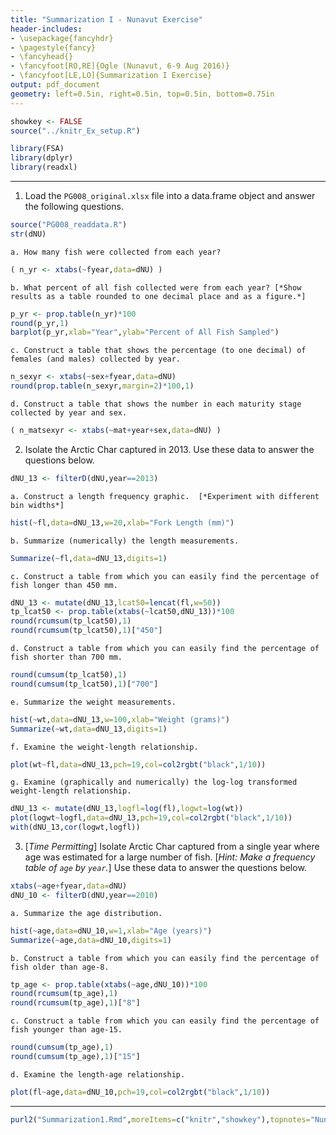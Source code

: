 ```yaml
---
title: "Summarization I - Nunavut Exercise"
header-includes:
- \usepackage{fancyhdr}
- \pagestyle{fancy}
- \fancyhead{}
- \fancyfoot[RO,RE]{Ogle (Nunavut, 6-9 Aug 2016)}
- \fancyfoot[LE,LO]{Summarization I Exercise}
output: pdf_document
geometry: left=0.5in, right=0.5in, top=0.5in, bottom=0.75in
---
```


```r
showkey <- FALSE
source("../knitr_Ex_setup.R")
```
```r
library(FSA)
library(dplyr)
library(readxl)
```

----

1. Load the `PG008_original.xlsx` file into a data.frame object and answer the following questions.
```r
source("PG008_readdata.R")
str(dNU)
```

    a. How many fish were collected from each year?
```r
( n_yr <- xtabs(~fyear,data=dNU) )
```
    b. What percent of all fish collected were from each year? [*Show results as a table rounded to one decimal place and as a figure.*]
```r
p_yr <- prop.table(n_yr)*100
round(p_yr,1)
barplot(p_yr,xlab="Year",ylab="Percent of All Fish Sampled")
```
    c. Construct a table that shows the percentage (to one decimal) of females (and males) collected by year.
```r
n_sexyr <- xtabs(~sex+fyear,data=dNU)
round(prop.table(n_sexyr,margin=2)*100,1)
```
    d. Construct a table that shows the number in each maturity stage collected by year and sex.
```r
( n_matsexyr <- xtabs(~mat+year+sex,data=dNU) )
```

2. Isolate the Arctic Char captured in 2013.  Use these data to answer the questions below.
```r
dNU_13 <- filterD(dNU,year==2013)
```
    a. Construct a length frequency graphic.  [*Experiment with different bin widths*]
```r
hist(~fl,data=dNU_13,w=20,xlab="Fork Length (mm)")
```
    b. Summarize (numerically) the length measurements.
```r
Summarize(~fl,data=dNU_13,digits=1)
```
    c. Construct a table from which you can easily find the percentage of fish longer than 450 mm.
```r
dNU_13 <- mutate(dNU_13,lcat50=lencat(fl,w=50))
tp_lcat50 <- prop.table(xtabs(~lcat50,dNU_13))*100
round(rcumsum(tp_lcat50),1)
round(rcumsum(tp_lcat50),1)["450"]
```
    d. Construct a table from which you can easily find the percentage of fish shorter than 700 mm.
```r
round(cumsum(tp_lcat50),1)
round(cumsum(tp_lcat50),1)["700"]
```
    e. Summarize the weight measurements.
```r
hist(~wt,data=dNU_13,w=100,xlab="Weight (grams)")
Summarize(~wt,data=dNU_13,digits=1)
```
    f. Examine the weight-length relationship.
```r
plot(wt~fl,data=dNU_13,pch=19,col=col2rgbt("black",1/10))
```
    g. Examine (graphically and numerically) the log-log transformed weight-length relationship.
```r
dNU_13 <- mutate(dNU_13,logfl=log(fl),logwt=log(wt))
plot(logwt~logfl,data=dNU_13,pch=19,col=col2rgbt("black",1/10))
with(dNU_13,cor(logwt,logfl))
```

3. [*Time Permitting*] Isolate Arctic Char captured from a single year where age was estimated for a large number of fish.  [*Hint: Make a frequency table of `age` by `year`.*]  Use these data to answer the questions below.
```r
xtabs(~age+fyear,data=dNU)
dNU_10 <- filterD(dNU,year==2010)
```
    a. Summarize the age distribution.
```r
hist(~age,data=dNU_10,w=1,xlab="Age (years)")
Summarize(~age,data=dNU_10,digits=1)
```
    b. Construct a table from which you can easily find the percentage of fish older than age-8.
```r
tp_age <- prop.table(xtabs(~age,dNU_10))*100
round(rcumsum(tp_age),1)
round(rcumsum(tp_age),1)["8"]
```
    c. Construct a table from which you can easily find the percentage of fish younger than age-15.
```r
round(cumsum(tp_age),1)
round(cumsum(tp_age),1)["15"]
```
    d. Examine the length-age relationship.
```r
plot(fl~age,data=dNU_10,pch=19,col=col2rgbt("black",1/10))
```

----

```r
purl2("Summarization1.Rmd",moreItems=c("knitr","showkey"),topnotes="Nunavut 6-9-Aug-16")
```
